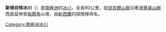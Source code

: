 {{unreferenced|time=2013-10-27T04:46:29+00:00}}
{{coord|81|20|S|160|20|E|display=title}}

'''斯塔肖特冰川'''（{{lang-en|Starshot Glacier}}）是[[南極洲|南極洲]]的[[冰川|冰川]]，全長90公里，從[[邱吉爾山脈|邱吉爾山脈]]沿著[[測量員山脈|測量員山脈]]西面延伸至[[帕爾角|帕爾角]]以南，由[[新西蘭|新西蘭]]的探險隊命名。

{{DEFAULTSORT:Starshot Glacier}}
[[Category:南極洲冰川|Category:南極洲冰川]]


{{ShackletonCoast-geo-stub}}